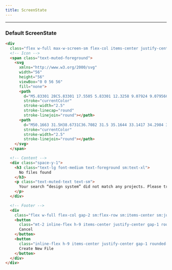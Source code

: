 ```yaml
---
title: ScreenState
---
```


---


### Default ScreenState

<DefaultScreenState />

```html title="screen-state.html"
<div
  class="flex w-full max-w-screen-sm flex-col items-center justify-center space-y-3 rounded-2xl bg-surface p-6 text-center sm:space-y-6">
  <!-- Icon -->
  <span class="text-muted-foreground">
    <svg
      xmlns="http://www.w3.org/2000/svg"
      width="56"
      height="56"
      viewBox="0 0 56 56"
      fill="none">
      <path
        d="M5.83301 28C5.83301 17.5505 5.83301 12.3258 9.07924 9.07956C12.3255 5.83333 17.5502 5.83333 27.9997 5.83333C38.4491 5.83333 43.6739 5.83333 46.9201 9.07956C50.1663 12.3258 50.1663 17.5505 50.1663 28C50.1663 38.4495 50.1663 43.6742 46.9201 46.9204C43.6739 50.1667 38.4491 50.1667 27.9997 50.1667C17.5502 50.1667 12.3255 50.1667 9.07924 46.9204C5.83301 43.6742 5.83301 38.4495 5.83301 28Z"
        stroke="currentColor"
        stroke-width="2.5"
        stroke-linecap="round"
        stroke-linejoin="round"></path>
      <path
        d="M50.1663 31.5H38.6731C36.7082 31.5 35.1644 33.1417 34.2984 34.8769C33.3576 36.7619 31.4737 38.5 27.9997 38.5C24.5256 38.5 22.6417 36.7619 21.7009 34.8769C20.835 33.1417 19.2911 31.5 17.3262 31.5H5.83301"
        stroke="currentColor"
        stroke-width="2.5"
        stroke-linejoin="round"></path>
    </svg>
  </span>

  <!-- Content -->
  <div class="space-y-1">
    <h3 class="text-lg font-medium text-foreground sm:text-xl">
      No files found
    </h3>
    <p class="text-muted-text text-sm">
      Your search “design system” did not match any projects. Please try again.
    </p>
  </div>

  <!-- Footer -->
  <div
    class="flex w-full flex-col gap-2 sm:flex-row sm:items-center sm:justify-center">
    <button
      class="mt-2 inline-flex h-9 items-center justify-center gap-1 rounded-md border border-border px-3 text-sm transition-colors duration-150 hover:bg-accent hover:text-accent-foreground active:brightness-95 disabled:pointer-events-none disabled:opacity-80 disabled:brightness-75 sm:mt-0 sm:h-10">
      Cancel
    </button>
    <button
      class="inline-flex h-9 items-center justify-center gap-1 rounded-md bg-primary px-3 text-sm text-primary-foreground transition-colors duration-150 hover:bg-primary/90 active:brightness-95 disabled:pointer-events-none disabled:opacity-80 disabled:brightness-75 sm:h-10">
      Create New File
    </button>
  </div>
</div>
```
